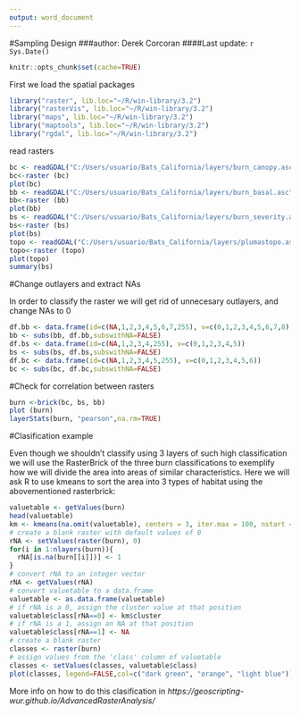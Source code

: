 ```yaml
---
output: word_document
---
```


#Sampling Design
###author: Derek Corcoran
####Last update: `r Sys.Date() `
```r
knitr::opts_chunk$set(cache=TRUE)
```

First we load the spatial packages

```r
library("raster", lib.loc="~/R/win-library/3.2")
library("rasterVis", lib.loc="~/R/win-library/3.2")
library("maps", lib.loc="~/R/win-library/3.2")
library("maptools", lib.loc="~/R/win-library/3.2")
library("rgdal", lib.loc="~/R/win-library/3.2")
```
read rasters

```r
bc <- readGDAL("C:/Users/usuario/Bats_California/layers/burn_canopy.asc")
bc<-raster (bc)
plot(bc)
bb <- readGDAL("C:/Users/usuario/Bats_California/layers/burn_basal.asc")
bb<-raster (bb)
plot(bb)
bs <- readGDAL("C:/Users/usuario/Bats_California/layers/burn_severity.asc")
bs<-raster (bs)
plot(bs)
topo <- readGDAL("C:/Users/usuario/Bats_California/layers/plumastopo.asc")
topo<-raster (topo)
plot(topo)
summary(bs)
```

#Change outlayers and extract NAs 

In order to classify the raster we will get rid of unnecesary outlayers, and change NAs to 0

```r
df.bb <- data.frame(id=c(NA,1,2,3,4,5,6,7,255), v=c(0,1,2,3,4,5,6,7,8))
bb <- subs(bb, df.bb,subswithNA=FALSE)
df.bs <- data.frame(id=c(NA,1,2,3,4,255), v=c(0,1,2,3,4,5))
bs <- subs(bs, df.bs,subswithNA=FALSE)
df.bc <- data.frame(id=c(NA,1,2,3,4,5,255), v=c(0,1,2,3,4,5,6))
bc <- subs(bc, df.bc,subswithNA=FALSE)
```

#Check for correlation between rasters

```r
burn <-brick(bc, bs, bb)
plot (burn)
layerStats(burn, "pearson",na.rm=TRUE)
```

#Clasification example

Even though we shouldn't classify using 3 layers of such high classification we will use the RasterBrick of the three burn classifications to exemplify how we will divide the area into areas of similar characteristics.
Here we will ask R to use kmeans to sort the area into 3 types of habitat using the abovementioned rasterbrick:

```r
valuetable <- getValues(burn)
head(valuetable)
km <- kmeans(na.omit(valuetable), centers = 3, iter.max = 100, nstart = 10)
# create a blank raster with default values of 0
rNA <- setValues(raster(burn), 0)
for(i in 1:nlayers(burn)){
  rNA[is.na(burn[[i]])] <- 1
}
# convert rNA to an integer vector
rNA <- getValues(rNA)
# convert valuetable to a data.frame
valuetable <- as.data.frame(valuetable)
# if rNA is a 0, assign the cluster value at that position
valuetable$class[rNA==0] <- km$cluster
# if rNA is a 1, assign an NA at that position
valuetable$class[rNA==1] <- NA
# create a blank raster
classes <- raster(burn)
# assign values from the 'class' column of valuetable
classes <- setValues(classes, valuetable$class)
plot(classes, legend=FALSE,col=c("dark green", "orange", "light blue"))
```

More info on how to do this clasification in *https://geoscripting-wur.github.io/AdvancedRasterAnalysis/*